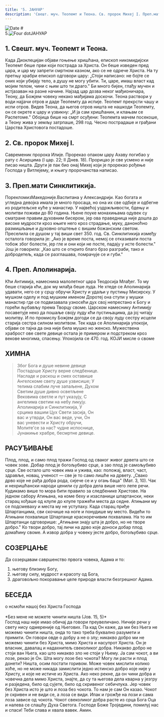 ```yaml
---
title: '5. ЈАНУАР'
description: 'Свешт. муч. Теопемт и Теона. Св. пророк Михеј I. Преп.мати Синклитикија. Преп. Аполинарија.'
---
```


<RunningHead />

<Image src="/title-imprint.png" height={50} width={50} alt="Date" className="title-imprint"/>
# <div id="date">5.<Image className="four-dot" src="/four-dot.png" height={15} width={15} alt="Four dot" />ЈАНУАР</div>

## 1. Свешт. муч. Теопемт и Теона.

Када Диоклецијан објави гоњење хришћана, епископ никомидијски Теопемт беше први који пострада за Христа. Он беше изведен пред цара, и цар му запрети смртном казном, ако се не одрече Христа. На ту претњу храбри епископ одговори цару: „Стоји написано: не бојте се оних који убијају тело, а душу не могу убити. Ти, царе, имаш власт кад мојим телом, чини с њим што ти драго." Би много бијен, глађу мучен и истјазаван на разне начине. Најзад цар дозва неког мађионичара, Теону, да Божјем човеку некако мађијама доскочи. Теона раствори у води најјачи отров и даде Теопемту да испије. Теопемт прекрсти чашу и испи отров. Видев Теона, да његов отров ништа не нашкоди Теопемту, он се окрете к цару и узвикну: „И ја сам хришћанин, и клањам се Распетоме." Обојица бише на смрт осуђени: Теопемта мачем посекоше, а Теону жива у земљу затрпаше, 298 год. Чесно пострадаше и грађани Царства Христовога постадоше.

## 2. Св. пророк Михеј I.

Савременик пророка Илије. Прорекао опаком цару Ахаву погибао у рату с Асирцима (I цар. 22; II Днев. 18). Прорицао је све усмено и није писао ништа. Други је пак био онај Михеј који је прорекао рођење Господа у Витлејему, и књигу пророчанства написао.

## 3. Преп.мати Синклитикија.

ПорекломизМакедоније.Васпитана у Александрији. Као богата и угледна девојка имала је много просаца, но она их све одбије и одбегне из родитељске куће у манастир. У највећој уздржљивости, бдењу и молитви поживи до 80 година. Њене поуке монахињама одувек су сматране правим духовним бисером, јер ова праведница није дошла до високе мудрости кроз књиге него кроз страдање, муку, даноноћно размишљање и духовно општење с вишим божанским светом. Преселила се душом у тај виши свет 350. год. Св. Синклитикија између осталога говорила је: „Ако је време поста, немој се отказивати поста тобож због болести, јер гле и они који не посте, падају у исте болести." Још је говорила: „Као што се открито благо брзо разграби, тако и добродетељ, када се разглашава, помрачује се и губи."

## 4. Преп. Аполинарија. 

Кћи Антимија, намесника малолетног цара Теодосија Млађег. То му беше старија кћи, док му млађа беше луда. Не хтеде се Аполинарија удавати, него се у срцу обручи Христу и удаљи у пустињу Мисирску. У мушком оделу и под мушким именом Доротеј она ступи у мушки манастир где се подвизавала узносећи дух свој непрестано к Богу и горећи љубављу према Творцу своме. Царском намеснику Антимију посаветује неко да пошаље своју луду кћи пустињацима, да јој читају молитву. И по промислу Божјем догоди се да своју луду сестру исцели старија сестра силном молитвом. Тек када се Аполинарија упокоји, објави се тајна да она није била мушко но женско. Мужествена храброст ове свете девице остала је примером и подстреком кроз векове многима, спасењу. Упокојила се 470. год. КОЈИ мисле о своме

## ХИМНА

>Због Бога и душе невине девице  
Постадоше Христу верне следбенице.  
Насладе и раскош и смех оставише  
Ангелскоме свету душе узвисише; У  
телима слабим луче запаљене, Духом  
Светим душе дивно осветљене  
Вековима светле и пут указују, С  
ангелима светим на небу ликују.  
Аполинарија и Синклитикија, У  
срцима вашим Цух Свети засија, Он  
вас и утврди, Он вас веде, учи, Он  
вас уневести и Христу обручи,  
Молите'се за нас? чудне испоснице,  
Јунакиње храбре, бесмртне девице.  


## РАСУЂИВАЊЕ

Плод, плод, и само плод тражи Господ од сваког живог дрвета што се човек зове. Добар плод је богољубиво срце, а зао плод је самољубиво срце. Све остало што човек има и ужива, као: положај, власт, част, здравље, новац, ученост — све је то само лишће на дрвету. „Свако дрво које не рађа добра рода, сијече се и у огањ баца" (Мат. 3, 10). Чак и нехришћански народи ценили су добра дела више него лепе речи. Кудикамо више то мора бити правило за следбенике Христове. На једном сабору Атињана, на коме беху и изасланици шпартански, неки старац хођаше од клупе до клупе тражећи места да седне. Атињани му се подсмеваху и места му не уступаху. Када старац приђе Шпартанцима, сви скочише на ноге и понудише му место. Видећи то Атињани похвалише Шпартанце красноречивим похвалама. На то им Шпартанци одговорише: „Атињани знају шта је добро, но не творе добро." Ко твори добро, тај личи на дрво које доноси добар плод домаћину своме. А извор добра у човеку јесте добро, богољубиво срце.


## СОЗЕРЦАЊЕ

Да созерцавам савршенство првога човека, Адама и то:
1. његову близину Богу,
2. његову силу, мудрост и красоту од Бога,
3. драговољно покоравање целе природе власти безгрешног Адама.

## БЕСЕДА
<div style={{textAlign:'center', color:'crimson', fontWeight:'bold'}}>
о нсмоћи нашој без Христа Господа
</div>
<br/>
<div style={{textAlign:'right'}}>
*Без мене не можете чинити ништа (Јов. 15, 5)*
</div>
Господ наш није имао обичај да говори преувеличано. Ничије речи у свету нису одмереније од Његових. Па кад Он каже, да ми без Њега не можемо чинити ништа, онда то тако треба буквално разумети и примити. Он говори овде о добру а не о злу; никакво добро ми не можемо чинити без Христа, мимо Христа и насупрот Христа. Он је власник, давалац и надахнитељ свеколиког добра. Никакво добро не стоји ван Њега, као што никакво зло не стоји у Њему. Ја сам чокот, а ви лозе, рекао је Он. Шта могу лозе без чокота? Могу ли расти и плод донети? Ништа, осим постати горивом.
Може човек мислити колико хоће, но не може никада замислити једно истинско добро које није у Христу, и које не истиче из Христа. Ако неко рекне, да он чини добра и човечна дела мимо Христа, знајте, да су та његова дела кварна у језгру и разједена, било од сујете, било од скривеног себичлука. Јер човек без Христа исто је што и лоза без чокота. То нам је сам Он казао. Чокот је скривен и не види се, а лоза се види. Ипак и грожђе на лози и сама лоза зависе од чокота. Чокот свеколиког добра расте из срца Бога Оца и налева се слашћу Духа Светога.
Господе Боже Троједини, помилуј нас и спаси! Теби слава и хвала вавек. Амин.